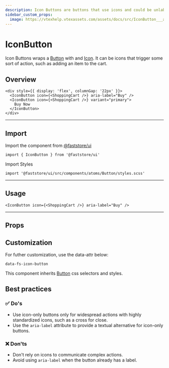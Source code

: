 ```yaml
---
description: Icon Buttons are buttons that use icons and could be unlabelled or not.
sidebar_custom_props:
  image: https://vtexhelp.vtexassets.com/assets/docs/src/IconButton___a815b0a38dda52d079b3f73784c92c6b.png
---
```



# IconButton

Icon Buttons wraps a [Button](/reference/ui/atoms/Button) with and [Icon](/reference/ui/atoms/Icon). It can be icons that trigger some sort of action, such as adding an item to the cart.

## Overview

```tsx live
<div style={{ display: 'flex', columnGap: '22px' }}>
  <IconButton icon={<ShoppingCart />} aria-label="Buy" />
  <IconButton icon={<ShoppingCart />} variant="primary">
    Buy Now
  </IconButton>
</div>
```

---

## Import

Import the component from <a href="https://www.faststore.dev/reference/ui/get-started-faststore-ui">@faststore/ui</a>

```tsx
import { IconButton } from '@faststore/ui'
```

Import Styles

```tsx
import '@faststore/ui/src/components/atoms/Button/styles.scss'
```

---

## Usage

```tsx live
<IconButton icon={<ShoppingCart />} aria-label="Buy" />
```

---

## Props

<PropsSection name="IconButton" />

## Customization

For futher customization, use the data-attr below:

`data-fs-icon-button`

This component inherits [Button](/reference/ui/atoms/Button) css selectors and styles.

## Best practices

### ✅ Do's

- Use icon-only buttons only for widespread actions with highly standardized icons, such as a cross for close.
- Use the `aria-label` attribute to provide a textual alternative for icon-only buttons.

### ❌ Don'ts

- Don't rely on icons to communicate complex actions.
- Avoid using `aria-label` when the button already has a label.

